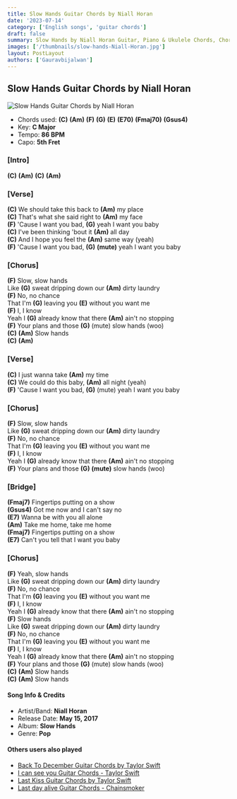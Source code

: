 ```yaml
---
title: Slow Hands Guitar Chords by Niall Horan
date: '2023-07-14'
category: ['English songs', 'guitar chords']
draft: false
summary: Slow Hands by Niall Horan Guitar, Piano & Ukulele Chords, Chords used - (C) (Am) (F) (G) (E) (E7) (Fmaj7) (Gsus4), Capo - 5th Fret, Key - C major
images: ['/thumbnails/slow-hands-Niall-Horan.jpg']
layout: PostLayout
authors: ['Gauravbijalwan']
---
```


## Slow Hands Guitar Chords by Niall Horan

![Slow Hands Guitar Chords by Niall Horan](/thumbnails/slow-hands-Niall-Horan.jpg)

- Chords used: **(C)** **(Am)** **(F)** **(G)** **(E)** **(E70)** **(Fmaj70)** **(Gsus4)**
- Key: **C Major**
- Tempo: **86 BPM**
- Capo: **5th Fret**

### [Intro]

**(C)** **(Am)** **(C)** **(Am)**

### [Verse]

**(C)** We should take this back to **(Am)** my place\
**(C)** That's what she said right to **(Am)** my face\
**(F)** 'Cause I want you bad, **(G)** yeah I want you baby\
**(C)** I've been thinking 'bout it **(Am)** all day\
**(C)** And I hope you feel the **(Am)** same way (yeah)\
**(F)** 'Cause I want you bad, **(G)** **(mute)** yeah I want you baby

### [Chorus]

**(F)** Slow, slow hands\
Like **(G)** sweat dripping down our **(Am)** dirty laundry\
**(F)** No, no chance\
That I'm **(G)** leaving you **(E)** without you want me\
**(F)** I, I know\
Yeah I **(G)** already know that there **(Am)** ain't no stopping\
**(F)** Your plans and those **(G)** (mute) slow hands (woo)\
**(C)** **(Am)** Slow hands\
**(C)** **(Am)**

### [Verse]

**(C)** I just wanna take **(Am)** my time\
**(C)** We could do this baby, **(Am)** all night (yeah)\
**(F)** 'Cause I want you bad, **(G)** (mute) yeah I want you baby

### [Chorus]

**(F)** Slow, slow hands\
Like **(G)** sweat dripping down our **(Am)** dirty laundry\
**(F)** No, no chance\
That I'm **(G)** leaving you **(E)** without you want me\
**(F)** I, I know\
Yeah I **(G)** already know that there **(Am)** ain't no stopping\
**(F)** Your plans and those **(G)** **(mute)** slow hands (woo)

### [Bridge]

**(Fmaj7)** Fingertips putting on a show\
**(Gsus4)** Got me now and I can't say no\
**(E7)** Wanna be with you all alone\
**(Am)** Take me home, take me home\
**(Fmaj7)** Fingertips putting on a show\
**(E7)** Can't you tell that I want you baby

### [Chorus]

**(F)** Yeah, slow hands\
Like **(G)** sweat dripping down our **(Am)** dirty laundry\
**(F)** No, no chance\
That I'm **(G)** leaving you **(E)** without you want me\
**(F)** I, I know\
Yeah I **(G)** already know that there **(Am)** ain't no stopping\
**(F)** Slow hands\
Like **(G)** sweat dripping down our **(Am)** dirty laundry\
**(F)** No, no chance\
That I'm **(G)** leaving you **(E)** without you want me\
**(F)** I, I know\
Yeah I **(G)** already know that there **(Am)** ain't no stopping\
**(F)** Your plans and those **(G)** (mute) slow hands (woo)\
**(C)** **(Am)** Slow hands\
**(C)** **(Am)** Slow hands

#### Song Info & Credits

- Artist/Band: **Niall Horan**
- Release Date: **May 15, 2017**
- Album: **Slow Hands**
- Genre: **Pop**

#### Others users also played

- [Back To December Guitar Chords by Taylor Swift](https://www.chordsco.com/chords/back-to-december-guitar-chords-by-taylor-swift)
- [I can see you Guitar Chords - Taylor Swift](https://www.chordsco.com/chords/i-can-see-you-guitar-chords-taylor-swift)
- [Last Kiss Guitar Chords by Taylor Swift](https://www.chordsco.com/chords/last-kiss-guitar-chords-by-taylor-swift)
- [Last day alive Guitar Chords - Chainsmoker](https://www.chordsco.com/chords/last-day-alive-guitar-chords-chainsmoker)
